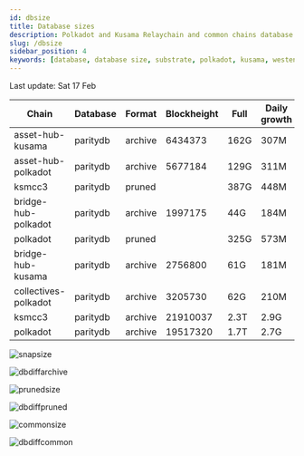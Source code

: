 ```yaml
---
id: dbsize
title: Database sizes
description: Polkadot and Kusama Relaychain and common chains database sizes
slug: /dbsize
sidebar_position: 4
keywords: [database, database size, substrate, polkadot, kusama, westend]
---
```



Last update: Sat 17 Feb

| Chain    | Database   | Format | Blockheight | Full         | Daily growth |
| ------------------------| ----------- | -------- | ------- | ---------- | ----- | 
| asset-hub-kusama | paritydb | archive | 6434373 | 162G | 307M |
| asset-hub-polkadot | paritydb | archive | 5677184 | 129G | 311M |
| ksmcc3 | paritydb | pruned |  | 387G | 448M |
| bridge-hub-polkadot | paritydb | archive | 1997175 | 44G | 184M |
| polkadot | paritydb | pruned |  | 325G | 573M |
| bridge-hub-kusama | paritydb | archive | 2756800 | 61G | 181M |
| collectives-polkadot | paritydb | archive | 3205730 | 62G | 210M |
| ksmcc3 | paritydb | archive | 21910037 | 2.3T | 2.9G |
| polkadot | paritydb | archive | 19517320 | 1.7T | 2.7G |

![snapsize](/img/archivesize.png)

![dbdiffarchive](/img/dbdiffrelay.png)

![prunedsize](/img/prunedsize.png)

![dbdiffpruned](/img/dbdiffpruned.png)

![commonsize](/img/commonsize.png)

![dbdiffcommon](/img/dbdiffcommon.png)
